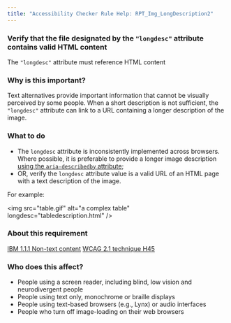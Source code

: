 ```yaml
---
title: "Accessibility Checker Rule Help: RPT_Img_LongDescription2"
---
```


<div className="toolHelp">
<Row>
<Column colLg={16} colMd={8} colSm={4} className="toolHead">

### Verify that the file designated by the `"longdesc"` attribute contains valid HTML content

<div id="locLevel"></div>

The `"longdesc"` attribute must reference HTML content

</Column>
</Row>
<Row>
<Column colLg={11} colMd={5} colSm={4} className="toolMain">

### Why is this important?

Text alternatives provide important information that cannot be visually perceived by some people. When a short description is not sufficient, the `"longdesc"` attribute can link to a URL containing a longer description of the image.

<div id="locSnippet"></div>

### What to do

 * The `longdesc` attribute is inconsistently implemented across browsers.  Where possible, it is preferable to provide a longer image description [using the `aria-describedby` attribute](https://www.w3.org/WAI/WCAG21/Techniques/aria/ARIA15);
 * OR, verify the `longdesc` attribute value is a valid URL of an HTML page with a text description of the image.

For example:

<CodeSnippet type="single" light={true}>&lt;img src="table.gif" alt="a complex table" longdesc="tabledescription.html" /&gt;</CodeSnippet>

</Column>
<Column colLg={5} colMd={3} colSm={4} className="toolLeft">

### About this requirement

[IBM 1.1.1 Non-text content](https://www.ibm.com/able/requirements/requirements/#1_1_1)
[WCAG 2.1 technique H45](https://www.w3.org/WAI/WCAG21/Techniques/html/H45)

### Who does this affect?

 * People using a screen reader, including blind, low vision and neurodivergent people
 * People using text only, monochrome or braille displays
 * People using text-based browsers (e.g., Lynx) or audio interfaces
 * People who turn off image-loading on their web browsers

</Column>
</Row>
</div>

